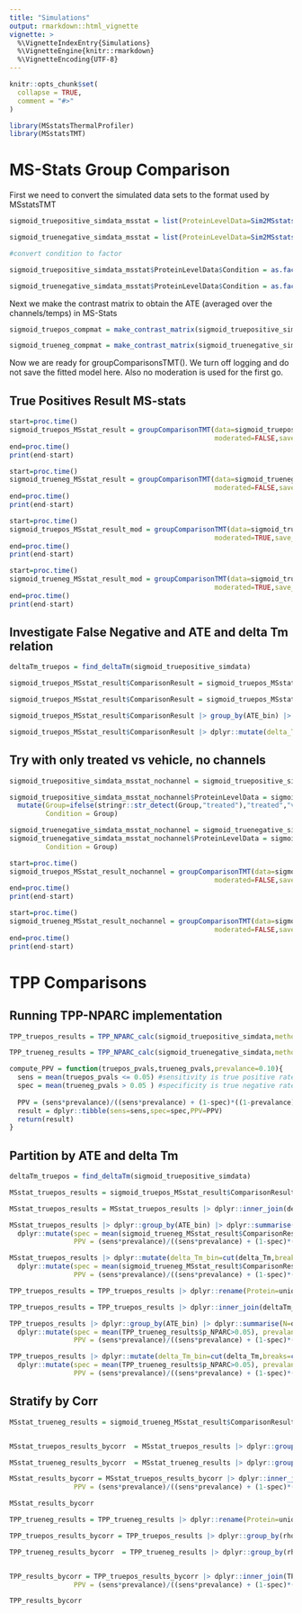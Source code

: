 ```yaml
---
title: "Simulations"
output: rmarkdown::html_vignette
vignette: >
  %\VignetteIndexEntry{Simulations}
  %\VignetteEngine{knitr::rmarkdown}
  %\VignetteEncoding{UTF-8}
---
```


```r
knitr::opts_chunk$set(
  collapse = TRUE,
  comment = "#>"
)
```

```r
library(MSstatsThermalProfiler)
library(MSstatsTMT)
```

# MS-Stats Group Comparison

First we need to convert the simulated data sets to the format used by MSstatsTMT

```r

sigmoid_truepositive_simdata_msstat = list(ProteinLevelData=Sim2MSstatsTMT(sigmoid_truepositive_simdata$ProteinLevelData))

sigmoid_truenegative_simdata_msstat = list(ProteinLevelData=Sim2MSstatsTMT(sigmoid_truenegative_simdata$ProteinLevelData))

#convert condition to factor

sigmoid_truepositive_simdata_msstat$ProteinLevelData$Condition = as.factor(sigmoid_truepositive_simdata_msstat$ProteinLevelData$Condition)

sigmoid_truenegative_simdata_msstat$ProteinLevelData$Condition = as.factor(sigmoid_truenegative_simdata_msstat$ProteinLevelData$Condition)

```

Next we make the contrast matrix to obtain the ATE (averaged over the channels/temps) in MS-Stats

```r

sigmoid_truepos_compmat = make_contrast_matrix(sigmoid_truepositive_simdata_msstat)

sigmoid_trueneg_compmat = make_contrast_matrix(sigmoid_truenegative_simdata_msstat)

```

Now we are ready for groupComparisonsTMT(). We turn off logging and do not save the fitted model here. Also no moderation is used for the first go. 

## True Positives Result MS-stats

```r

start=proc.time()
sigmoid_truepos_MSstat_result = groupComparisonTMT(data=sigmoid_truepositive_simdata_msstat,contrast.matrix=sigmoid_truepos_compmat,
                                                   moderated=FALSE,save_fitted_models = FALSE,use_log_file = FALSE)
end=proc.time()
print(end-start)

```


```r

start=proc.time()
sigmoid_trueneg_MSstat_result = groupComparisonTMT(data=sigmoid_truenegative_simdata_msstat,contrast.matrix=sigmoid_trueneg_compmat,
                                                   moderated=FALSE,save_fitted_models = FALSE,use_log_file = FALSE)
end=proc.time()
print(end-start)

```

```r
start=proc.time()
sigmoid_truepos_MSstat_result_mod = groupComparisonTMT(data=sigmoid_truepositive_simdata_msstat,contrast.matrix=sigmoid_truepos_compmat,
                                                   moderated=TRUE,save_fitted_models = FALSE,use_log_file = FALSE)
end=proc.time()
print(end-start)

```

```r

start=proc.time()
sigmoid_trueneg_MSstat_result_mod = groupComparisonTMT(data=sigmoid_truenegative_simdata_msstat,contrast.matrix=sigmoid_trueneg_compmat,
                                                   moderated=TRUE,save_fitted_models = FALSE,use_log_file = FALSE)
end=proc.time()
print(end-start)

```



## Investigate False Negative and ATE and delta Tm relation 

```r
deltaTm_truepos = find_deltaTm(sigmoid_truepositive_simdata)
```


```r

sigmoid_truepos_MSstat_result$ComparisonResult = sigmoid_truepos_MSstat_result$ComparisonResult |> dplyr::inner_join(sigmoid_truepositive_simdata$params,by="Protein") |> dplyr::mutate(ATE_bin = cut(ATE,breaks=c(seq(0,0.06,0.01),0.08,0.1,0.16)))

```

```r

sigmoid_truepos_MSstat_result$ComparisonResult = sigmoid_truepos_MSstat_result$ComparisonResult |> dplyr::inner_join(deltaTm_truepos |> dplyr::select(Protein,delta_Tm),by="Protein")


```


```r
sigmoid_truepos_MSstat_result$ComparisonResult |> group_by(ATE_bin) |> summarise(N=n(),Sens = mean(pvalue<0.05))
```

```r
sigmoid_truepos_MSstat_result$ComparisonResult |> dplyr::mutate(delta_Tm_bin=cut(delta_Tm,breaks=c(-4,-1,0,1,2,3,5))) |> group_by(delta_Tm_bin) |> summarise(N=n(),Sens = mean(pvalue<0.05))
```


## Try with only treated vs vehicle, no channels

```r
sigmoid_truepositive_simdata_msstat_nochannel = sigmoid_truepositive_simdata_msstat

sigmoid_truepositive_simdata_msstat_nochannel$ProteinLevelData = sigmoid_truepositive_simdata_msstat_nochannel$ProteinLevelData |>
  mutate(Group=ifelse(stringr::str_detect(Group,"treated"),"treated","vehicle"),
         Condition = Group)

sigmoid_truenegative_simdata_msstat_nochannel = sigmoid_truenegative_simdata_msstat
sigmoid_truenegative_simdata_msstat_nochannel$ProteinLevelData = sigmoid_truenegative_simdata_msstat_nochannel$ProteinLevelData |> mutate(Group=ifelse(stringr::str_detect(Group,"treated"),"treated","vehicle"),
         Condition = Group)

```


```r

start=proc.time()
sigmoid_truepos_MSstat_result_nochannel = groupComparisonTMT(data=sigmoid_truepositive_simdata_msstat_nochannel,
                                                   moderated=FALSE,save_fitted_models = FALSE,use_log_file = FALSE)
end=proc.time()
print(end-start)
```

```r
start=proc.time()
sigmoid_trueneg_MSstat_result_nochannel = groupComparisonTMT(data=sigmoid_truenegative_simdata_msstat_nochannel,
                                                   moderated=FALSE,save_fitted_models = FALSE,use_log_file = FALSE)
end=proc.time()
print(end-start)
```

# TPP Comparisons

## Running TPP-NPARC implementation

```r

TPP_truepos_results = TPP_NPARC_calc(sigmoid_truepositive_simdata,method="NPARC",DF=5,df.temps=Channel2Temps_HumanData,CARRIER=TRUE)

```


```r
TPP_trueneg_results = TPP_NPARC_calc(sigmoid_truenegative_simdata,method="NPARC",DF=5,df.temps=Channel2Temps_HumanData,CARRIER=TRUE)
```


```r
compute_PPV = function(truepos_pvals,trueneg_pvals,prevalance=0.10){
  sens = mean(truepos_pvals <= 0.05) #sensitivity is true positive rate 
  spec = mean(trueneg_pvals > 0.05 ) #specificity is true negative rate
  
  PPV = (sens*prevalance)/((sens*prevalance) + (1-spec)*((1-prevalance)))
  result = dplyr::tibble(sens=sens,spec=spec,PPV=PPV)
  return(result)
}
```


## Partition by ATE and delta Tm

```r

deltaTm_truepos = find_deltaTm(sigmoid_truepositive_simdata)

MSstat_truepos_results = sigmoid_truepos_MSstat_result$ComparisonResult |> dplyr::inner_join(sigmoid_truepositive_simdata$params,by="Protein") |> dplyr::mutate(ATE_bin = cut(ATE,breaks=c(seq(0,0.06,0.01),0.08,0.1,0.16)))

MSstat_truepos_results = MSstat_truepos_results |> dplyr::inner_join(deltaTm_truepos |> dplyr::select(Protein,delta_Tm),by="Protein")

```

```r
MSstat_truepos_results |> dplyr::group_by(ATE_bin) |> dplyr::summarise(N=dplyr::n(),sens = mean(pvalue<0.05)) |> dplyr::ungroup() |>
  dplyr::mutate(spec = mean(sigmoid_trueneg_MSstat_result$ComparisonResult$pvalue>0.05), prevalance = 0.10,
                PPV = (sens*prevalance)/((sens*prevalance) + (1-spec)*((1-prevalance))))
```


```r
MSstat_truepos_results |> dplyr::mutate(delta_Tm_bin=cut(delta_Tm,breaks=c(-4,-1,0,1,2,3,5))) |> dplyr::group_by(delta_Tm_bin) |> dplyr::summarise(N=dplyr::n(),sens = mean(pvalue<0.05)) |> dplyr::ungroup() |>
  dplyr::mutate(spec = mean(sigmoid_trueneg_MSstat_result$ComparisonResult$pvalue>0.05), prevalance = 0.10,
                PPV = (sens*prevalance)/((sens*prevalance) + (1-spec)*((1-prevalance))))
```

```r
TPP_truepos_results = TPP_truepos_results |> dplyr::rename(Protein=uniqueID) |> dplyr::inner_join(sigmoid_truepositive_simdata$params,by="Protein") |> dplyr::mutate(ATE_bin = cut(ATE,breaks=c(seq(0,0.06,0.01),0.08,0.1,0.16)))

TPP_truepos_results = TPP_truepos_results |> dplyr::inner_join(deltaTm_truepos |> dplyr::select(Protein,delta_Tm),by="Protein")
```

```r
TPP_truepos_results |> dplyr::group_by(ATE_bin) |> dplyr::summarise(N=dplyr::n(),sens = mean(p_NPARC<0.05)) |> dplyr::ungroup() |>
  dplyr::mutate(spec = mean(TPP_trueneg_results$p_NPARC>0.05), prevalance = 0.10,
                PPV = (sens*prevalance)/((sens*prevalance) + (1-spec)*((1-prevalance))))
```



```r
TPP_truepos_results |> dplyr::mutate(delta_Tm_bin=cut(delta_Tm,breaks=c(-4,-1,0,1,2,3,5))) |> dplyr::group_by(delta_Tm_bin) |> dplyr::summarise(N=dplyr::n(),sens = mean(p_NPARC<0.05)) |> dplyr::ungroup() |>
  dplyr::mutate(spec = mean(TPP_trueneg_results$p_NPARC>0.05), prevalance = 0.10,
                PPV = (sens*prevalance)/((sens*prevalance) + (1-spec)*((1-prevalance))))
```

## Stratify by Corr

```r

MSstat_trueneg_results = sigmoid_trueneg_MSstat_result$ComparisonResult |> dplyr::inner_join(sigmoid_truenegative_simdata$params,by="Protein")


MSstat_truepos_results_bycorr  = MSstat_truepos_results |> dplyr::group_by(rho) |> dplyr::summarise(N=dplyr::n(),sens = mean(pvalue<0.05)) 

MSstat_trueneg_results_bycorr  = MSstat_trueneg_results |> dplyr::group_by(rho) |> dplyr::summarise(N=dplyr::n(),spec = mean(pvalue>0.05)) 

MSstat_results_bycorr = MSstat_truepos_results_bycorr |> dplyr::inner_join(MSstat_trueneg_results_bycorr,by="rho") |> dplyr::select(-N.y) |> dplyr::mutate(prevalance = 0.10,
                PPV = (sens*prevalance)/((sens*prevalance) + (1-spec)*((1-prevalance))))

MSstat_results_bycorr

```

```r

TPP_trueneg_results = TPP_trueneg_results |> dplyr::rename(Protein=uniqueID) |> dplyr::inner_join(sigmoid_truenegative_simdata$params,by="Protein")

```



```r

TPP_truepos_results_bycorr = TPP_truepos_results |> dplyr::group_by(rho) |> dplyr::summarise(N=dplyr::n(),sens = mean(p_NPARC<0.05)) 

TPP_trueneg_results_bycorr  = TPP_trueneg_results |> dplyr::group_by(rho) |> dplyr::summarise(N=dplyr::n(),spec = mean(p_NPARC>0.05)) 


TPP_results_bycorr = TPP_truepos_results_bycorr |> dplyr::inner_join(TPP_trueneg_results_bycorr,by="rho") |> dplyr::select(-N.y) |> dplyr::mutate(prevalance = 0.10,
                PPV = (sens*prevalance)/((sens*prevalance) + (1-spec)*((1-prevalance))))

TPP_results_bycorr

```

